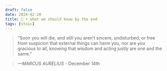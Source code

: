 ```yaml
---
draft: false 
date: 2024-02-20
title: 🗿 • what we should know by the end
tags: [stoic]
---
```


>  “Soon you will die, and still you aren’t sincere, undisturbed, or free from suspicion that external things can harm you, nor are you gracious to all, knowing that wisdom and acting justly are one and the same.”

> *—MARCUS AURELIUS* - December 14th